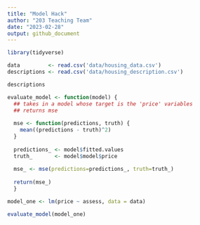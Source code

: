 ```yaml
---
title: "Model Hack"
author: "203 Teaching Team"
date: "2023-02-28"
output: github_document
---
```


```r
library(tidyverse)
```

```r
data         <- read.csv('data/housing_data.csv')
descriptions <- read.csv('data/housing_description.csv')
```

```r
descriptions
```


```r
evaluate_model <- function(model) { 
  ## takes in a model whose target is the 'price' variables
  ## returns mse
  
  mse <- function(predictions, truth) { 
    mean((predictions - truth)^2)
  }
  
  predictions_ <- model$fitted.values
  truth_       <- model$model$price
  
  mse_ <- mse(predictions=predictions_, truth=truth_)
  
  return(mse_)
  }
```



```r
model_one <- lm(price ~ assess, data = data)
```

```r
evaluate_model(model_one)
```


